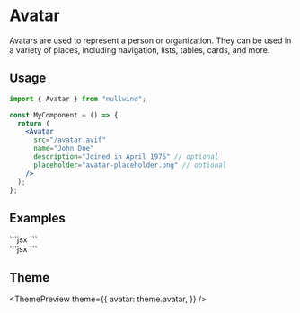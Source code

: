 

<Meta
  title="Avatar"
  description="Avatars are used to represent a person or organization. They can be used in a variety of places, including navigation, lists, tables, cards, and more."
/>

# Avatar

Avatars are used to represent a person or organization. They can be used in a variety of places, including navigation, lists, tables, cards, and more.

## Usage

```jsx
import { Avatar } from "nullwind";

const MyComponent = () => {
  return (
    <Avatar
      src="/avatar.avif"
      name="John Doe"
      description="Joined in April 1976" // optional
      placeholder="avatar-placeholder.png" // optional
    />
  );
};
```

## Examples

<Playground title="Default">
  <Playground.Preview>
    <div class="flex flex-wrap justify-center">
      <Avatar src="/avatar.avif" name="John Doe" description="Joined in April 1976" />
    </div>
  </Playground.Preview>
  <Playground.Code>
    ```jsx
    <Avatar src="/avatar.avif" name="John Doe" description="Joined in April 1976" />
    ```
  </Playground.Code>
</Playground>

<Playground title="With empty image">
  <Playground.Preview>
    <div class="flex flex-wrap justify-center">
      <Avatar name="John Doe" description="Joined in April 1976" />
    </div>
  </Playground.Preview>
  <Playground.Code>
    ```jsx
    <Avatar name="John Doe" description="Joined in April 1976" />
    ```
  </Playground.Code>
</Playground>

## Theme

<ThemePreview
  theme={{
    avatar: theme.avatar,
  }}
/>
